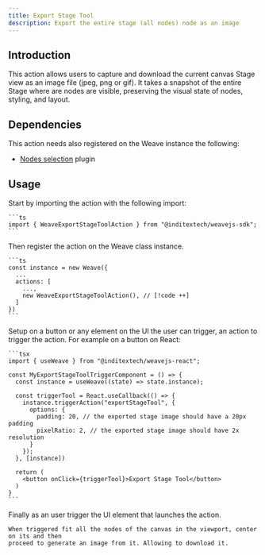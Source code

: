 ```yaml
---
title: Export Stage Tool
description: Export the entire stage (all nodes) node as an image
---
```



## Introduction

This action allows users to capture and download the current canvas Stage view as an
image file (jpeg, png or gif). It takes a snapshot of the entire Stage where are nodes
are visible, preserving the visual state of nodes, styling, and layout.

## Dependencies

This action needs also registered on the Weave instance the following:

- [Nodes selection](/docs/main/build/plugins/nodes-selection) plugin

## Usage

<Accordions>
  <Accordion title="1. Import the action" id="import-action">
    Start by importing the action with the following import:

    ```ts
    import { WeaveExportStageToolAction } from "@inditextech/weavejs-sdk";
    ```

  </Accordion>
  <Accordion title="2. Register the action" id="register-action">
    Then register the action on the Weave class instance.

    ```ts
    const instance = new Weave({
      ...
      actions: [
        ...,
        new WeaveExportStageToolAction(), // [!code ++]
      ]
    })
    ```

  </Accordion>
  <Accordion title="3. Setup the action trigger" id="setup-action-trigger">
    Setup on a button or any element on the UI the user can trigger, an action
    to trigger the action. For example on a button on React:

    ```tsx
    import { useWeave } from "@inditextech/weavejs-react";

    const MyExportStageToolTriggerComponent = () => {
      const instance = useWeave((state) => state.instance);

      const triggerTool = React.useCallback(() => {
        instance.triggerAction("exportStageTool", {
          options: {
            padding: 20, // the exported stage image should have a 20px padding
            pixelRatio: 2, // the exported stage image should have 2x resolution
          }
        });
      }, [instance])

      return (
        <button onClick={triggerTool}>Export Stage Tool</button>
      )
    }
    ```

  </Accordion>
  <Accordion title="4. Trigger the action" id="trigger-the-action">
    Finally as an user trigger the UI element that launches the action.

    When triggered fit all the nodes of the canvas in the viewport, center on its and then
    proceed to generate an image from it. Allowing to download it.

  </Accordion>
</Accordions>
